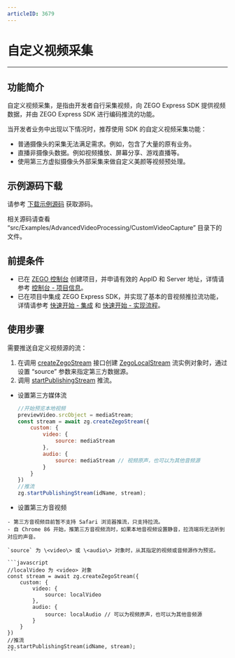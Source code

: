 ```yaml
---
articleID: 3679
---
```

# 自定义视频采集

- - -

## 功能简介

自定义视频采集，是指由开发者自行采集视频，向 ZEGO Express SDK 提供视频数据，并由 ZEGO Express SDK 进行编码推流的功能。

当开发者业务中出现以下情况时，推荐使用 SDK 的自定义视频采集功能：

- 普通摄像头的采集无法满足需求。例如，包含了大量的原有业务。
- 直播非摄像头数据。例如视频播放、屏幕分享、游戏直播等。
- 使用第三方虚拟摄像头外部采集来做自定义美颜等视频预处理。

## 示例源码下载

请参考 [下载示例源码](!DownloadDemo/DownloadDemo) 获取源码。

相关源码请查看 “src/Examples/AdvancedVideoProcessing/CustomVideoCapture” 目录下的文件。

## 前提条件

- 已在 [ZEGO 控制台](https://console.zego.im) 创建项目，并申请有效的 AppID 和 Server 地址，详情请参考 [控制台 - 项目信息](/console/project-info)。
- 已在项目中集成 ZEGO Express SDK，并实现了基本的音视频推拉流功能，详情请参考 [快速开始 - 集成](!ExpressVideoSDK-Integration/SDK_Integration) 和 [快速开始 - 实现流程](!ExpressVideoSDK-Integration/Solution_Implementation)。


## 使用步骤

需要推送自定义视频源的流：

1. 在调用 [createZegoStream](@createZegoStream) 接口创建 [ZegoLocalStream](@-ZegoLocalStream) 流实例对象时，通过设置 “source” 参数来指定第三方数据源。
2. 调用 [startPublishingStream](@startPublishingStream) 推流。

- 设置第三方媒体流

    ```javascript
    //开始预览本地视频
    previewVideo.srcObject = mediaStream;
    const stream = await zg.createZegoStream({
        custom: {
            video: {
                source: mediaStream
            },
            audio: {
                source: mediaStream // 视频原声，也可以为其他音频源
            }
        }
    })
    //推流
    zg.startPublishingStream(idName, stream);
    ```

- 设置第三方音视频

<Warning title="注意">


    - 第三方音视频目前暂不支持 Safari 浏览器推流，只支持拉流。
    - 自 Chrome 86 开始，推第三方音视频流时，如果本地音视频设置静音，拉流端将无法听到对应的声音。

</Warning>



    `source` 为 \<video\> 或 \<audio\> 对象时，从其指定的视频或音频源作为预览。

    ```javascript
    //localVideo 为 <video> 对象
    const stream = await zg.createZegoStream({
        custom: {
            video: {
                source: localVideo
            },
            audio: {
                source: localAudio // 可以为视频原声，也可以为其他音频源
            }
        }
    })
    //推流
    zg.startPublishingStream(idName, stream);
    ```
